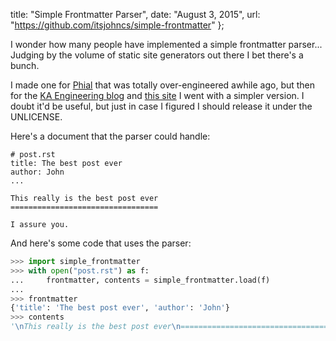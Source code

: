   title: "Simple Frontmatter Parser",
  date: "August 3, 2015",
  url: "https://github.com/itsjohncs/simple-frontmatter"
};

I wonder how many people have implemented a simple frontmatter parser... Judging by the volume of static site generators out there I bet there's a bunch.

I made one for [Phial](https://github.com/itsjohncs/phial) that was totally over-engineered awhile ago, but then for the [KA Engineering blog](http://engineering.khanacademy.org) and [this site](http://johncs.com) I went with a simpler version. I doubt it'd be useful, but just in case I figured I should release it under the UNLICENSE.

Here's a document that the parser could handle:

```
# post.rst
title: The best post ever
author: John
...

This really is the best post ever
=================================

I assure you.
```

And here's some code that uses the parser:

```python
>>> import simple_frontmatter
>>> with open("post.rst") as f:
...     frontmatter, contents = simple_frontmatter.load(f)
...
>>> frontmatter
{'title': 'The best post ever', 'author': 'John'}
>>> contents
'\nThis really is the best post ever\n=================================\n\nI assure you.\n'
```
